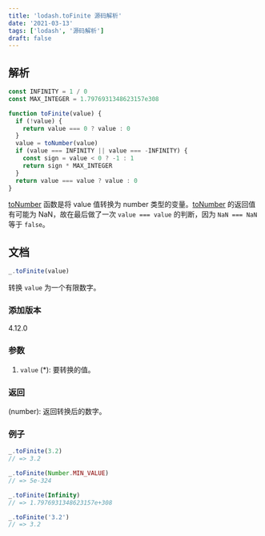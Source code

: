 ```yaml
---
title: 'lodash.toFinite 源码解析'
date: '2021-03-13'
tags: ['lodash', '源码解析']
draft: false
---
```


## 解析

```js
const INFINITY = 1 / 0
const MAX_INTEGER = 1.7976931348623157e308

function toFinite(value) {
  if (!value) {
    return value === 0 ? value : 0
  }
  value = toNumber(value)
  if (value === INFINITY || value === -INFINITY) {
    const sign = value < 0 ? -1 : 1
    return sign * MAX_INTEGER
  }
  return value === value ? value : 0
}
```

[toNumber](./toNumber) 函数是将 value 值转换为 number 类型的变量。[toNumber](./toNumber) 的返回值有可能为 NaN，故在最后做了一次 `value === value` 的判断，因为 `NaN === NaN` 等于 `false`。

## 文档

```js
_.toFinite(value)
```

转换 `value` 为一个有限数字。

### 添加版本

4.12.0

### 参数

1. `value` (\*): 要转换的值。

### 返回

(number): 返回转换后的数字。

### 例子

```js
_.toFinite(3.2)
// => 3.2

_.toFinite(Number.MIN_VALUE)
// => 5e-324

_.toFinite(Infinity)
// => 1.7976931348623157e+308

_.toFinite('3.2')
// => 3.2
```
